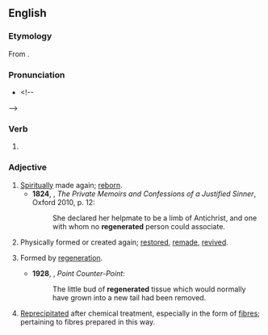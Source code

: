 ==English==

===Etymology===
From {{suffix|en|regenerate|ed}}.

===Pronunciation===
* {{IPA|en|/ɹiːˈd͡ʒɛnəɹeɪtɪd/}}<!--

-->

===Verb===
{{head|en|verb form}}

# {{en-past of|regenerate}}

===Adjective===
{{en-adj}}

# [[spiritually|Spiritually]] made again; [[reborn]].
#* '''1824''', {{w|James Hogg}}, ''The Private Memoirs and Confessions of a Justified Sinner'', Oxford 2010, p. 12:
#*: She declared her helpmate to be a limb of Antichrist, and one with whom no '''regenerated''' person could associate.
# Physically formed or created again; [[restored]], [[remade]], [[revived]].
# {{lb|en|biology|medicine}} Formed by [[regeneration]].
#* '''1928''', {{w|Aldous Huxley}}, ''Point Counter-Point'':
#*: The little bud of '''regenerated''' tissue which would normally have grown into a new tail had been removed.
# {{lb|en|chemistry|textiles}} [[reprecipitated|Reprecipitated]] after chemical treatment, especially in the form of [[fibre]]s; pertaining to fibres prepared in this way.